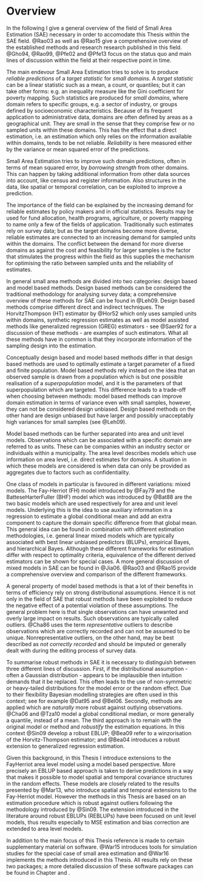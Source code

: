 \begin{flushright}{\slshape    
In 2002, small area estimation (SAE) was flourishing \\
both in research and applications, but my own feeling then was \\
that the topic has been more or less exhausted in terms of research and \\
that it will just turn into a routine application in sample survey practice. \\
As the past 9 years show, I was completely wrong.} \\ \medskip
--- \textcite{Pfe13}
\end{flushright}

# Overview
\label{sec:sae_overview}

In the following I give a general overview of the field of Small Area Estimation
(SAE) necessary in order to accomodate this Thesis within the SAE field. @Rao03 
as well as @Rao15 give a comprehensive overview of the established methods and 
research research published in this field. @Gho94, @Rao99, @Pfe02 and @Pfe13
focus on the status quo and main lines of discussion within the field at their
respective point in time.

The main endevour Small Area Estimation tries to solve is to produce *reliable 
predictions* of a *target statistic* for *small domains*. A *target statistic* 
can be a linear statistic such as a mean, a count, or quantiles; but it can take
other forms: e.g. an inequality measure like the Gini coefficient for poverty
mapping. Such statistics are produced for *small domains*, where domain refers
to specific groups, e.g. a sector of industry, or groups defined by
socio\hyp{}economic characteristics. Because of its frequent application to
administrative data, domains are often defined by areas as a geographical unit.
They are small in the sense that they comprise few or no sampled units within
these domains. This has the effect that a direct estimation, i.e. an estimation
which only relies on the information available within domains, tends to be not
reliable. *Reliability* is here measured either by the variance or mean squared
error of the predictions.

Small Area Estimation tries to improve such domain predictions, often in terms
of mean squared error, by *borrowing strength* from other domains. This can 
happen by taking additional information from other data sources into account,
like census and register information. Also structures in the data, like spatial
or temporal correlation, can be exploited to improve a prediction.

The importance of the field can be explained by the increasing demand for 
reliable estimates by policy makers and in official statistics. Results may be 
used for fund allocation, health programs, agriculture, or poverty mapping to 
name only a few of the fields of application. Traditionally such estimates rely 
on survey data; but as the target domains become more diverse, reliable 
estimates are connected to an increasing demand for sampled units within the 
domains. The conflict between the demand for more diverse domains as against the
cost and feasibility for larger samples is the factor that stimulates the
progress within the field as this supplies the mechanism for optimising the
ratio between sampled units and the reliability of estimates.

In general small area methods are divided into two categories: design based and 
model based methods. Design based methods can be considered the traditional 
methodology for analysing survey data; a comprehensive overview of these methods
for SAE can be found in @Leh09. Design based methods comprise different direct
and indirect techniques. The Horvitz\hyp{}Thompson (HT) estimator by @Hor52 which
only uses sampled units within domains, synthetic regression estimates as well
as model assisted methods like generalized regression (GREG) estimators
- see @Saer92 for a discussion of these methods - are examples of such
estimators. What all these methods have in common is that they incorporate
information of the sampling design into the estimation.

Conceptually design based and model based methods differ in that design based
methods are used to optimally estimate a target parameter of a fixed and finite 
population. Model based methods rely instead on the idea that an observed
sample is drawn from a population which is but one possible realisation of a 
*superpopulation* model, and it is the parameters of that superpopulation which 
are targeted. This difference leads to a trade-off when choosing between 
methods: model based methods can improve domain estimation in terms of variance 
even with small samples, however, they can not be considered design unbiased. 
Design based methods on the other hand are design unbiased but have larger and 
possibly unacceptably high variances for small samples (see @Leh09).

Model based methods can be further separated into area and unit level models. 
Observations which can be associated with a specific domain are referred to as 
units. These can be companies within an industry sector or individuals within a 
municipality. The area level describes models which use information on area 
level, i.e. direct estimates for domains. A situation in which these models are 
considered is when data can only be provided as aggregates due to factors such
as confidentiality.

One class of models in particular is favoured in different variations: mixed 
models. The Fay-Herriot (FH) model introduced by @Fay79 and the 
Battese\hyp{}Harter\hyp{}Fuller (BHF) model which was introduced by @Bat88 are 
the two basic models which are used respectively for area and unit level models.
Underlying this is the idea to use auxiliary information in a regression to
estimate a global conditional mean and add an extra component to capture the
domain specific difference from that global mean. This general idea can be found
in combination with different estimation methodologies, i.e. general linear
mixed models which are typically associated with best linear unbiased predictors
(BLUPs), empirical Bayes, and hierarchical Bayes. Although these different 
frameworks for estimation differ with respect to optimality criteria, 
equivalence of the different derived estimators can be shown for special cases. 
A more general discussion of mixed models in SAE can be found in @Jia06. @Rao03 
and @Rao15 provide a comprehensive overview and comparison of the different 
frameworks.

A general property of model based methods is that a lot of their benefits in 
terms of efficiency rely on strong distributional assumptions. Hence it is not 
only in the field of SAE that robust methods have been exploited to reduce the 
negative effect of a potential violation of these assumptions. The general 
problem here is that single observations can have unwanted and overly large
impact on results. Such observations are typically called outliers. @Cha86 uses
the term *representative* outliers to describe observations which are correctly
recorded and can not be assumed to be unique. Non\hyp{}representative outliers,
on the other hand, may be best described as *not correctly recorded* and should
be imputed or generally dealt with during the editing process of survey data.

To summarise robust methods in SAE it is necessary to distinguish between three 
different lines of discussion. First, if the distributional assumption - often a
Gaussian distribution - appears to be implausible then intuition demands that it
be replaced. This often leads to the use of non-symmetric or heavy-tailed 
distributions for the model error or the random effect. Due to their flexibility
Bayesian modelling strategies are often used in this context; see for example
@Dat95 and @Bel06. Secondly, methods are applied which are *naturally* more 
  robust against outlying observations. @Cha06 and @Tza10 model a global
  conditional median, or more generally a quantile, instead of a mean. The third
  approach is to remain with the original model or method and *robustify* the
  estimation equations. In this context @Sin09 develop a robust EBLUP; @Bea09
  refer to a winzorisation of the Horvitz-Thompson estimator; and @Bea04
  introduces a robust extension to generalized regression estimation.

Given this background, in this Thesis I introduce extensions to the
Fay\hyp{}Herriot area level model using a model based perspective. More
precisely an EBLUP based approach is taken to derive predictions in a way that
makes it possible to model spatial and temporal covariance structures in the
random effects. These models are closely related to the results presented by
@Mar13, who introduce spatial and temporal extensions to the Fay-Herriot model.
However the methods in this Thesis are based on an estimation procedure which is
robust against outliers following the methodology introduced by @Sin09. The
extension introduced in the literature around robust EBLUPs (REBLUPs) have been
focused on unit level models, thus results especially to MSE estimation and bias
correction are extended to area level models.

In addition to the main focus of this Thesis reference is made to certain
supplementary material on software. @War15 introduces tools for simulation 
studies for the special case of small area estimation and @War16 implements the 
methods introduced in this Thesis. All results rely on these two packages; a 
more detailed discussion of these software packages can be found in Chapter 
\ref{chap:saeRobust} and \ref{chap:saeSim}.
